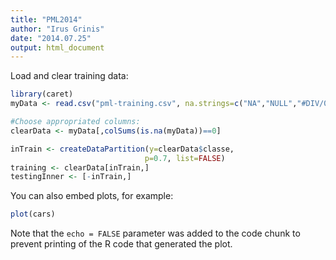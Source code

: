 ```yaml
---
title: "PML2014"
author: "Irus Grinis"
date: "2014.07.25"
output: html_document
---
```


Load and clear training data:
```r
library(caret)
myData <- read.csv("pml-training.csv", na.strings=c("NA","NULL","#DIV/0!"))

#Choose appropriated columns:
clearData <- myData[,colSums(is.na(myData))==0]

inTrain <- createDataPartition(y=clearData$classe,
                              p=0.7, list=FALSE)
training <- clearData[inTrain,]
testingInner <- [-inTrain,]

```

You can also embed plots, for example:

```r
plot(cars)
```

Note that the `echo = FALSE` parameter was added to the code chunk to prevent printing of the R code that generated the plot.
